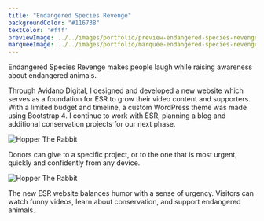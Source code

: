 ```yaml
---
title: "Endangered Species Revenge"
backgroundColor: "#116738"
textColor: '#fff'
previewImage: ../../images/portfolio/preview-endangered-species-revenge.jpg
marqueeImage: ../../images/portfolio/marquee-endangered-species-revenge.jpg
---
```


<IntroBlock>

Endangered Species Revenge makes people laugh while raising awareness about endangered animals. 

</IntroBlock>

<TextBlock>

Through Avidano Digital, I designed and developed a new website which serves as a foundation for ESR to grow their video content and supporters. With a limited budget and timeline, a custom WordPress theme was made using Bootstrap 4. I continue to work with ESR, planning a blog and additional conservation projects for our next phase.

</TextBlock>


<FigureSingleBlock>

![Hopper The Rabbit](../../images/portfolio/esr/esr-mobile.jpg)
    
</FigureSingleBlock>

<TextBlock>

Donors can give to a specific project, or to the one that is most urgent, quickly and confidently from any device.

</TextBlock>

<FigureSingleBlock caption="Johnnie, does this image need a caption?">

![Hopper The Rabbit](../../images/portfolio/esr/esr-screens.jpg)
    
</FigureSingleBlock>

<TextBlock>

The new ESR website balances humor with a sense of urgency. Visitors can watch funny videos, learn about conservation, and support endangered animals.

</TextBlock>


<LiveProjectLink linkURL="https://esrevenge.org/" />